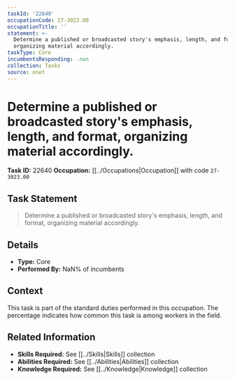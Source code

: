 ```yaml
---
taskId: '22640'
occupationCode: 27-3023.00
occupationTitle: ''
statement: >-
  Determine a published or broadcasted story's emphasis, length, and format,
  organizing material accordingly.
taskType: Core
incumbentsResponding: .nan
collection: Tasks
source: onet
---
```

# Determine a published or broadcasted story's emphasis, length, and format, organizing material accordingly.

**Task ID:** 22640
**Occupation:** [[../Occupations|Occupation]] with code `27-3023.00`

## Task Statement

> Determine a published or broadcasted story's emphasis, length, and format, organizing material accordingly.

## Details

- **Type:** Core
- **Performed By:** NaN% of incumbents

## Context

This task is part of the standard duties performed in this occupation. The percentage indicates how common this task is among workers in the field.

## Related Information

- **Skills Required:** See [[../Skills|Skills]] collection
- **Abilities Required:** See [[../Abilities|Abilities]] collection
- **Knowledge Required:** See [[../Knowledge|Knowledge]] collection
